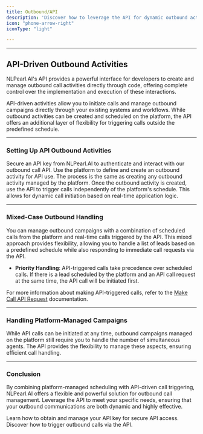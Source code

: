 ```yaml
---
title: Outbound/API
description: 'Discover how to leverage the API for dynamic outbound activities, offering direct control over call operations and lead management.'
icon: "phone-arrow-right"
iconType: "light"

---
```


---

## API-Driven Outbound Activities

NLPearl.AI's API provides a powerful interface for developers to create and manage outbound call activities directly through code, offering complete control over the implementation and execution of these interactions.

API-driven activities allow you to initiate calls and manage outbound campaigns directly through your existing systems and workflows. While outbound activities can be created and scheduled on the platform, the API offers an additional layer of flexibility for triggering calls outside the predefined schedule.

---

### Setting Up API Outbound Activities

<Steps>
  <Step title="Obtain an API Key">
    Secure an API key from NLPearl.AI to authenticate and interact with our outbound call API.
    </Step>
  <Step title="Create Outbound Activities">
    Use the platform to define and create an outbound activity for API use. The process is the same as creating any outbound activity managed by the platform.
  </Step>
  <Step title="Trigger Calls via API">
    Once the outbound activity is created, use the API to trigger calls independently of the platform's schedule. This allows for dynamic call initiation based on real-time application logic.
    </Step>
</Steps>

---

### Mixed-Case Outbound Handling

You can manage outbound campaigns with a combination of scheduled calls from the platform and real-time calls triggered by the API. This mixed approach provides flexibility, allowing you to handle a list of leads based on a predefined schedule while also responding to immediate call requests via the API.

- **Priority Handling**: API-triggered calls take precedence over scheduled calls. If there is a lead scheduled by the platform and an API call request at the same time, the API call will be initiated first.

For more information about making API-triggered calls, refer to the [Make Call API Request](/api-reference/outbound/make-call) documentation.

---

### Handling Platform-Managed Campaigns

While API calls can be initiated at any time, outbound campaigns managed on the platform still require you to handle the number of simultaneous agents. The API provides the flexibility to manage these aspects, ensuring efficient call handling.

---

### Conclusion

By combining platform-managed scheduling with API-driven call triggering, NLPearl.AI offers a flexible and powerful solution for outbound call management. Leverage the API to meet your specific needs, ensuring that your outbound communications are both dynamic and highly effective.

<CardGroup cols={2}>
  <Card
    title="API Authentication"
    icon="code"
    iconType="light"
    href="/api-reference/authorization"
  >
    Learn how to obtain and manage your API key for secure API access.
  </Card>
  <Card
    title="Make Call API Request"
    icon="phone"
    iconType="light"
    href="/api-reference/outbound/make-call"
  >
    Discover how to trigger outbound calls via the API.
  </Card>
</CardGroup>
